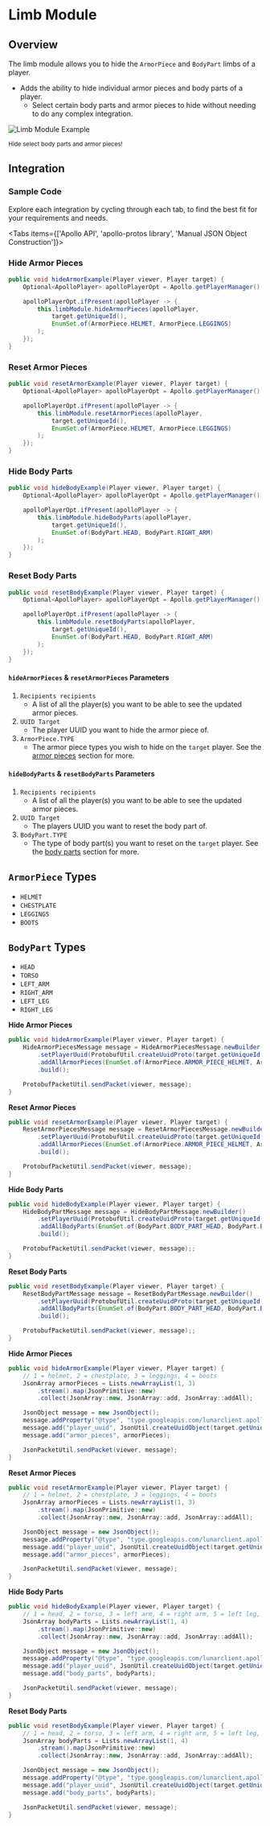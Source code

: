 
# Limb Module

## Overview

The limb module allows you to hide the `ArmorPiece` and `BodyPart` limbs of a player.

- Adds the ability to hide individual armor pieces and body parts of a player.
  - Select certain body parts and armor pieces to hide without needing to do any complex integration.

![Limb Module Example](https://i.imgur.com/nzq1aht.jpeg#center)

<div style={{ textAlign: "center" }}>
    <small>Hide select body parts and armor pieces!</small>
</div>

## Integration

### Sample Code
Explore each integration by cycling through each tab, to find the best fit for your requirements and needs.

<Tabs items={['Apollo API', 'apollo-protos library', 'Manual JSON Object Construction']}>

<Tab>

### Hide Armor Pieces

```java
public void hideArmorExample(Player viewer, Player target) {
    Optional<ApolloPlayer> apolloPlayerOpt = Apollo.getPlayerManager().getPlayer(viewer.getUniqueId());

    apolloPlayerOpt.ifPresent(apolloPlayer -> {
        this.limbModule.hideArmorPieces(apolloPlayer,
            target.getUniqueId(),
            EnumSet.of(ArmorPiece.HELMET, ArmorPiece.LEGGINGS)
        );
    });
}
```

### Reset Armor Pieces

```java
public void resetArmorExample(Player viewer, Player target) {
    Optional<ApolloPlayer> apolloPlayerOpt = Apollo.getPlayerManager().getPlayer(viewer.getUniqueId());

    apolloPlayerOpt.ifPresent(apolloPlayer -> {
        this.limbModule.resetArmorPieces(apolloPlayer,
            target.getUniqueId(),
            EnumSet.of(ArmorPiece.HELMET, ArmorPiece.LEGGINGS)
        );
    });
}
```

### Hide Body Parts

```java
public void hideBodyExample(Player viewer, Player target) {
    Optional<ApolloPlayer> apolloPlayerOpt = Apollo.getPlayerManager().getPlayer(viewer.getUniqueId());

    apolloPlayerOpt.ifPresent(apolloPlayer -> {
        this.limbModule.hideBodyParts(apolloPlayer,
            target.getUniqueId(),
            EnumSet.of(BodyPart.HEAD, BodyPart.RIGHT_ARM)
        );
    });
}
```

### Reset Body Parts

```java
public void resetBodyExample(Player viewer, Player target) {
    Optional<ApolloPlayer> apolloPlayerOpt = Apollo.getPlayerManager().getPlayer(viewer.getUniqueId());

    apolloPlayerOpt.ifPresent(apolloPlayer -> {
        this.limbModule.resetBodyParts(apolloPlayer,
            target.getUniqueId(),
            EnumSet.of(BodyPart.HEAD, BodyPart.RIGHT_ARM)
        );
    });
}
```

#### `hideArmorPieces` & `resetArmorPieces` Parameters

1. `Recipients recipients`
   - A list of all the player(s) you want to be able to see the updated armor pieces.
2. `UUID Target`
   - The player UUID you want to hide the armor piece of.
3. `ArmorPiece.TYPE`
   - The armor piece types you wish to hide on the `target` player. See the [armor pieces](#armorpiece-types) section for more.

#### `hideBodyParts` & `resetBodyParts` Parameters

1. `Recipients recipients`
   - A list of all the player(s) you want to be able to see the updated armor pieces.
2. `UUID Target`
   - The players UUID you want to reset the body part of.
3. `BodyPart.TYPE`
   - The type of body part(s) you want to reset on the `target` player. See the [body parts](#bodyparts-types) section for more.

## `ArmorPiece` Types

* `HELMET`
* `CHESTPLATE`
* `LEGGINGS`
* `BOOTS`

## `BodyPart` Types

* `HEAD`
* `TORSO`
* `LEFT_ARM`
* `RIGHT_ARM`
* `LEFT_LEG`
* `RIGHT_LEG`

</Tab>

<Tab>

**Hide Armor Pieces**

```java
public void hideArmorExample(Player viewer, Player target) {
    HideArmorPiecesMessage message = HideArmorPiecesMessage.newBuilder()
        .setPlayerUuid(ProtobufUtil.createUuidProto(target.getUniqueId()))
        .addAllArmorPieces(EnumSet.of(ArmorPiece.ARMOR_PIECE_HELMET, ArmorPiece.ARMOR_PIECE_LEGGINGS))
        .build();

    ProtobufPacketUtil.sendPacket(viewer, message);
}
```

**Reset Armor Pieces**

```java
public void resetArmorExample(Player viewer, Player target) {
    ResetArmorPiecesMessage message = ResetArmorPiecesMessage.newBuilder()
        .setPlayerUuid(ProtobufUtil.createUuidProto(target.getUniqueId()))
        .addAllArmorPieces(EnumSet.of(ArmorPiece.ARMOR_PIECE_HELMET, ArmorPiece.ARMOR_PIECE_LEGGINGS))
        .build();

    ProtobufPacketUtil.sendPacket(viewer, message);
}
```

**Hide Body Parts**

```java
public void hideBodyExample(Player viewer, Player target) {
    HideBodyPartMessage message = HideBodyPartMessage.newBuilder()
        .setPlayerUuid(ProtobufUtil.createUuidProto(target.getUniqueId()))
        .addAllBodyParts(EnumSet.of(BodyPart.BODY_PART_HEAD, BodyPart.BODY_PART_RIGHT_ARM))
        .build();

    ProtobufPacketUtil.sendPacket(viewer, message);;
}
```

**Reset Body Parts**

```java
public void resetBodyExample(Player viewer, Player target) {
    ResetBodyPartMessage message = ResetBodyPartMessage.newBuilder()
        .setPlayerUuid(ProtobufUtil.createUuidProto(target.getUniqueId()))
        .addAllBodyParts(EnumSet.of(BodyPart.BODY_PART_HEAD, BodyPart.BODY_PART_RIGHT_ARM))
        .build();

    ProtobufPacketUtil.sendPacket(viewer, message);;
}
```

</Tab>

<Tab>

**Hide Armor Pieces**

```java
public void hideArmorExample(Player viewer, Player target) {
    // 1 = helmet, 2 = chestplate, 3 = leggings, 4 = boots
    JsonArray armorPieces = Lists.newArrayList(1, 3)
        .stream().map(JsonPrimitive::new)
        .collect(JsonArray::new, JsonArray::add, JsonArray::addAll);

    JsonObject message = new JsonObject();
    message.addProperty("@type", "type.googleapis.com/lunarclient.apollo.limb.v1.HideArmorPiecesMessage");
    message.add("player_uuid", JsonUtil.createUuidObject(target.getUniqueId()));
    message.add("armor_pieces", armorPieces);

    JsonPacketUtil.sendPacket(viewer, message);
}
```

**Reset Armor Pieces**

```java
public void resetArmorExample(Player viewer, Player target) {
    // 1 = helmet, 2 = chestplate, 3 = leggings, 4 = boots
    JsonArray armorPieces = Lists.newArrayList(1, 3)
        .stream().map(JsonPrimitive::new)
        .collect(JsonArray::new, JsonArray::add, JsonArray::addAll);

    JsonObject message = new JsonObject();
    message.addProperty("@type", "type.googleapis.com/lunarclient.apollo.limb.v1.ResetArmorPiecesMessage");
    message.add("player_uuid", JsonUtil.createUuidObject(target.getUniqueId()));
    message.add("armor_pieces", armorPieces);

    JsonPacketUtil.sendPacket(viewer, message);
}
```

**Hide Body Parts**

```java
public void hideBodyExample(Player viewer, Player target) {
    // 1 = head, 2 = torso, 3 = left arm, 4 = right arm, 5 = left leg, 6 = right leg
    JsonArray bodyParts = Lists.newArrayList(1, 4)
        .stream().map(JsonPrimitive::new)
        .collect(JsonArray::new, JsonArray::add, JsonArray::addAll);

    JsonObject message = new JsonObject();
    message.addProperty("@type", "type.googleapis.com/lunarclient.apollo.limb.v1.HideBodyPartMessage");
    message.add("player_uuid", JsonUtil.createUuidObject(target.getUniqueId()));
    message.add("body_parts", bodyParts);

    JsonPacketUtil.sendPacket(viewer, message);
}
```

**Reset Body Parts**

```java
public void resetBodyExample(Player viewer, Player target) {
    // 1 = head, 2 = torso, 3 = left arm, 4 = right arm, 5 = left leg, 6 = right leg
    JsonArray bodyParts = Lists.newArrayList(1, 4)
        .stream().map(JsonPrimitive::new)
        .collect(JsonArray::new, JsonArray::add, JsonArray::addAll);

    JsonObject message = new JsonObject();
    message.addProperty("@type", "type.googleapis.com/lunarclient.apollo.limb.v1.ResetBodyPartMessage");
    message.add("player_uuid", JsonUtil.createUuidObject(target.getUniqueId()));
    message.add("body_parts", bodyParts);

    JsonPacketUtil.sendPacket(viewer, message);
}
```

</Tab>

</Tabs>
